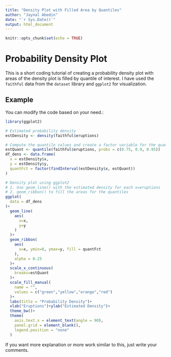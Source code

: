 ```yaml
---
title: "Density Plot with Filled Area by Quantiles"
author: "Jaynal Abedin"
date: "`r Sys.Date()`"
output: html_document
---
```


```r
knitr::opts_chunk$set(echo = TRUE)
```

# Probability Density Plot

This is a short coding tutorial of creating a probability density plot with areas of the density plot is filled by quantile of interest. I have used the `faithful` data from the `dataset` library and `ggplot2` for visualization.

## Example

You can modify the code based on your need.:

```r
library(ggplot2)

# Estimated probability density
estDensity <- density(faithful$eruptions)

# Compute the quantile values and create a factor variable for the quantiles
estQuant <- quantile(faithful$eruptions, probs = c(0.75, 0.9, 0.95))
df_dens <- data.frame(
  x = estDensity$x,
  y = estDensity$y,
  quantFct = factor(findInterval(estDensity$x, estQuant))
)

# Density plot using ggplot2
# 1. Use geom_line() with the estimated density for each x=eruptions
# 2. geom_ribbon() to fill the areas for the quantiles 
ggplot(
  data = df_dens
)+
  geom_line(
    aes(
      x=x,
      y=y
    )
  )+
  geom_ribbon(
    aes(
      x=x, ymin=0, ymax=y, fill = quantFct
    ),
    alpha = 0.25
  )+
  scale_x_continuous(
    breaks=estQuant
  )+
  scale_fill_manual(
    name = "",
    values = c("green","yellow","orange","red")
  )+
  labs(title = "Probability Density")+
  xlab("Eruptions")+ylab("Estimated Density")+
  theme_bw()+
  theme(
    axis.text.x = element_text(angle = 90),
    panel.grid = element_blank(),
    legend.position = "none"
  )
```

If you want more explanation or more work similar to this, just write your comments.
